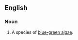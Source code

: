 ==English==
===Noun===
{{en-noun|sg=[[Aphanizomenon]] [[flos]]-[[aqua]]|Aphanizomenon flos-aquae}}
# A species of [[blue-green algae]].